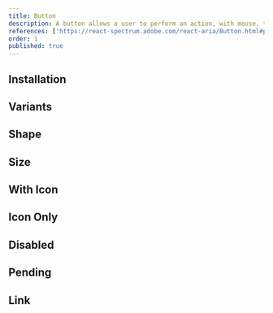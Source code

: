```yaml
---
title: Button
description: A button allows a user to perform an action, with mouse, touch, and keyboard interactions.
references: ['https://react-spectrum.adobe.com/react-aria/Button.html#props']
order: 1
published: true
---
```


## Installation
<Install component='button' />

## Variants
<Demo center component='buttons/button/button-basic-demo' />

## Shape
<Demo center component='buttons/button/button-shape-demo' />

## Size
<Demo center component='buttons/button/button-size-demo' />

## With Icon
<Demo center component='buttons/button/button-icon-demo' />

## Icon Only
<Demo center component='buttons/button/button-icon-only-demo' />

## Disabled
<Demo center component='buttons/button/button-disabled-demo' />

## Pending
<Demo center component='buttons/button/button-loader-demo' />

## Link
<Demo center component='buttons/button/button-link-demo' />
